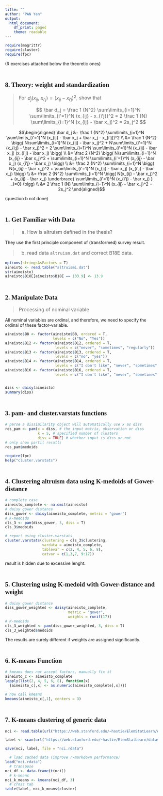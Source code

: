 ```yaml
---
title: ""
author: "PAN Yan"
output:
  html_document:
    df_print: paged
    theme: readable
---
```


<style>
h1,h2,h3{
  font-family: Georgia,"Times New Roman",Times,serif !important;
  padding-top: 20px;
}
blockquote{
  font-size: 16px; !important;
}
</style>

```r
require(magrittr)
require(cluster)
require(fpc)
```

(R exercises attached below the theoretic ones)

## 8. Theory: weight and standardization

<blockquote>
For $d_j(x_{ij},\ x_{i'j}) = (x_{ij} - x_{i'j})^2$, show that

$$
\bar d_j = \frac 1 {N^2} \sum\limits_{i=1}^N \sum\limits_{i'=1}^N (x_{ij} - x_{i'j})^2 =  
2 \frac 1 {N} \sum\limits_{i=1}^N  (x_{ij} - \bar x_j)^2 = 2s_j^2
$$
</blockquote>

$$\begin{aligned} \bar d_j
&= \frac 1 {N^2} \sum\limits_{i=1}^N \sum\limits_{i'=1}^N (x_{ij} - \bar x_j + \bar x_j - x_{i'j})^2
\\ &= \frac 1 {N^2} \bigg(
N\sum\limits_{i=1}^N (x_{ij} - \bar x_j)^2 +
N\sum\limits_{i'=1}^N (x_{i;j} - \bar x_j)^2 +
2 \sum\limits_{i=1}^N \sum\limits_{i'=1}^N (x_{ij} - \bar x_j) (x_{i'j} - \bar x_j)
\bigg)
\\ &= \frac 2 {N^2} \bigg(
N\sum\limits_{i=1}^N (x_{ij} - \bar x_j)^2 +
\sum\limits_{i=1}^N \sum\limits_{i'=1}^N (x_{ij} - \bar x_j) (x_{i'j} - \bar x_j) \bigg)
\\ &= \frac 2 {N^2} 
\sum\limits_{i=1}^N  \bigg( N(x_{ij} - \bar x_j)^2 +
\sum\limits_{i'=1}^N (x_{ij} - \bar x_j) (x_{i'j} - \bar x_j) \bigg)
\\ &= \frac 2 {N^2} 
\sum\limits_{i=1}^N  \bigg( N(x_{ij} - \bar x_j)^2 + (x_{ij} - \bar x_j)
\underbrace{ \sum\limits_{i'=1}^N  (x_{i'j} - \bar x_j) } _{=0} \bigg)
\\ &= 2 \frac 1 {N} \sum\limits_{i=1}^N  (x_{ij} - \bar x_j)^2 = 2s_j^2
\end{aligned}$$

(question b not done)

## 1. Get Familiar with Data

<blockquote>
a) How is altruism defined in the thesis?
</blockquote>

They use the first principle component of (transformed) survey result.

<blockquote>
b) read data <code>altruism.dat</code> and correct B18E data.
</blockquote>

```r
options(stringsAsFactors = T)
aineisto <- read.table("altruismi.dat")
str(aineisto)
aineisto$B18E[aineisto$B18E == 133.9] <- 13.9
```

## 2. Manipulate Data

<blockquote>
Processing of nominal variable 
</blockquote>

All nominal variables are ordinal, and therefore, we need to specify the ordinal of these factor-variable.

```r
aineisto$B8 <- factor(aineisto$B8, ordered = T,
                      levels = c("No", "Yes"))
aineisto$B12 <- factor(aineisto$B12, ordered = T,
                       levels = c("never", "sometimes", "regularly"))
aineisto$B13 <- factor(aineisto$B13, ordered = T,
                       levels = c("no", "yes"))
aineisto$B14 <- factor(aineisto$B14, ordered = T,
                       levels = c("I don't like", "never", "sometimes" ,"regularly"))
aineisto$B16 <- factor(aineisto$B16, ordered = T,
                       levels = c("I don't like", "never", "sometimes" ,"regularly"))


diss <- daisy(aineisto)
summary(diss)
```

## 3. pam- and cluster.varstats functions

```r
# parse a dissimilarity object will automatically use x as diss
res_pam <- pam(x = diss, # the input matrix, observation or diss
               k = 5, # specified number of clusters
               diss = TRUE) # whether input is diss or not
# only show partil resutls
res_pam$medoids
```

```r
require(fpc)
help("cluster.varstats")
```

## 4. Clustering altruism data using K-medoids of Gower-distance

```r
# complete case
aineisto_complete <- na.omit(aineisto)
# daisy gower distance
diss_gower <- daisy(aineisto_complete, metric = "gower")
# K-medoids
cls_3 <- pam(diss_gower, 3, diss = T)
cls_3$medoids
```

```r
# report using cluster.varstats
cluster.varstats(clustering = cls_3$clustering,
                 vardata = aineisto_complete,
                 tablevar = c(2, 4, 5, 6, 8),
                 catvar = c(1,3,7, 9:17))
```

result is hidden due to excessive lenght.

## 5. Clustering using K-medoid with Gower-distance and weight

```r
# daisy gower distance
diss_gower_weighted <- daisy(aineisto_complete, 
                             metric = "gower",
                             weights = runif(17))
# K-medoids
cls_3_weighted <- pam(diss_gower_weighted, 3, diss = T)
cls_3_weighted$medoids
```

The results are surely different if weights are assigned significantly.

## 6. K-means Function

```r
# kmeans does not accept factors, manually fix it
aineisto_c <- aineisto_complete
lapply(list(2, 4, 5, 6, 8), function(x)
  {aineisto_c[,x] <- as.numeric(aineisto_complete[,x])})

# now call kmeans
kmeans(aineisto_c[,1], centers = 3)
```

## 7. K-means clustering of generic data

```r
nci <- read.table(url("https://web.stanford.edu/~hastie/ElemStatLearn/datasets/nci.data.csv"), sep=",",row.names=1, header=TRUE)

label <- scan(url("https://web.stanford.edu/~hastie/ElemStatLearn/datasets/nci.label.txt"), what="char")

save(nci, label, file = "nci.rdata")
```

```r
  # load cached data (improve r-markdown performance)
load("nci.rdata")
  # transpose
nci_df <- data.frame(t(nci))
  # k-means
nci_k_means <- kmeans(nci_df, 3)
  # cross tab
table(label, nci_k_means$cluster)
```

